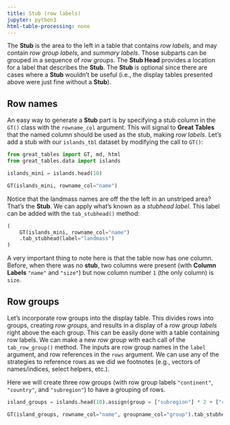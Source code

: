 ```yaml
---
title: Stub (row labels)
jupyter: python3
html-table-processing: none
---
```


The **Stub** is the area to the left in a table that contains *row labels*, and may contain *row group labels*, and *summary labels*. Those subparts can be grouped in a sequence of *row groups*. The **Stub Head** provides a location for a label that describes the **Stub**. The **Stub** is optional since there are cases where a **Stub** wouldn't be useful (i.e., the display tables presented above were just fine without a **Stub**).

## Row names

An easy way to generate a **Stub** part is by specifying a stub column in the `GT()` class with the `rowname_col` argument. This will signal to **Great Tables** that the named column should be used as the stub, making *row labels*. Let's add a stub with our `islands_tbl` dataset by modifying the call to `GT()`:

```python
from great_tables import GT, md, html
from great_tables.data import islands

islands_mini = islands.head(10)

GT(islands_mini, rowname_col="name")
```

Notice that the landmass names are off the the left in an unstriped area? That's the **Stub**. We can apply what's known as a *stubhead label*. This label can be added with the `tab_stubhead()` method:

```python
(
    GT(islands_mini, rowname_col="name")
    .tab_stubhead(label="landmass")
)
```

A very important thing to note here is that the table now has one column. Before, when there was no **stub**, two columns were present (with **Column Labels** `"name"` and `"size"`) but now column number `1` (the only column) is `size`.

## Row groups

Let's incorporate row groups into the display table. This divides rows into groups, creating *row groups*, and results in a display of a *row group labels* right above the each group. This can be easily done with a table containing row labels. We can make a new *row group* with each call of the `tab_row_group()` method. The inputs are row group names in the `label` argument, and row references in the `rows` argument. We can use any of the strategies to reference rows as we did we footnotes (e.g., vectors of names/indices, select helpers, etc.).

Here we will create three row groups (with row group labels `"continent"`, `"country"`, and `"subregion"`) to have a grouping of rows.

```python
island_groups = islands.head(10).assign(group = ["subregion"] * 2 + ["country"] * 2 + ["continent"] * 6)

GT(island_groups, rowname_col="name", groupname_col="group").tab_stubhead(label="landmass")
```
